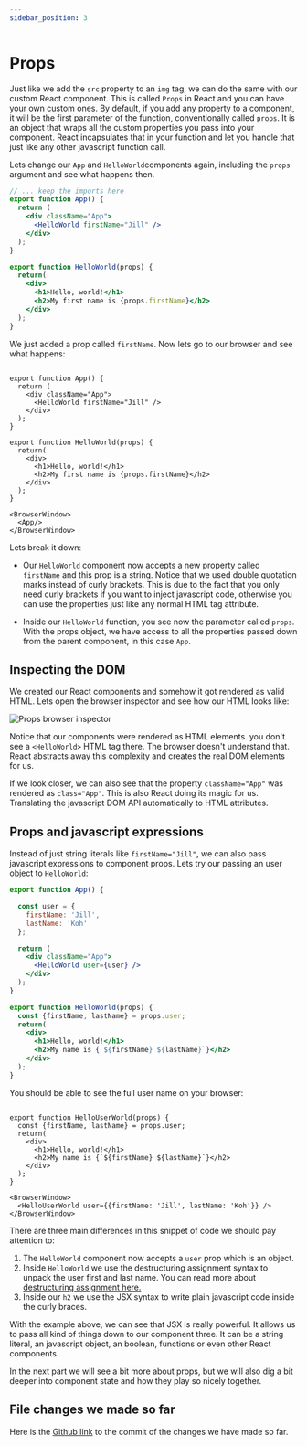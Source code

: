 ```yaml
---
sidebar_position: 3
---
```


# Props

Just like we add the `src` property to an `img` tag, we can do the 
same with our custom React component. This is called `Props` in React 
and you can have your own custom ones. By default, if you add any property 
to a component, it will be the first parameter of the function, 
conventionally called `props`. It is an object that wraps all the custom 
properties you pass into your component. React incapsulates that in your 
function and let you handle that just like any other javascript function call.  
  
Lets change our `App` and `HelloWorld`components again, including the 
`props` argument and see what happens then.

```jsx title="./src/App.js"
// ... keep the imports here
export function App() {
  return (
    <div className="App">
      <HelloWorld firstName="Jill" />
    </div>
  );
}

export function HelloWorld(props) {
  return(
    <div>
      <h1>Hello, world!</h1>
      <h2>My first name is {props.firstName}</h2>
    </div>
  );
}
```

We just added a prop called `firstName`. Now lets go to our browser 
and see what happens:


```mdx-code-block

export function App() {
  return (
    <div className="App">
      <HelloWorld firstName="Jill" />
    </div>
  );
}

export function HelloWorld(props) {
  return(
    <div>
      <h1>Hello, world!</h1>
      <h2>My first name is {props.firstName}</h2>
    </div>
  );
}

<BrowserWindow>
  <App/>
</BrowserWindow>

```

Lets break it down:

- Our `HelloWorld` component now accepts a new property called `firstName` 
and this prop is a string. Notice that we used double quotation marks 
instead of curly brackets. This is due to the fact that you only need 
curly brackets if you want to inject javascript code, otherwise you 
can use the properties just like any normal HTML tag attribute.

- Inside our `HelloWorld` function, you see now the parameter called `props`.
With the props object, we have access to all the properties passed down from 
the parent component, in this case `App`.

## Inspecting the DOM

We created our React components and somehow it got rendered as valid HTML.
Lets open the browser inspector and see how our HTML looks like:

![Props browser inspector](/img/state-management/props-browser-inspector.png)

Notice that our components were rendered as HTML elements. you don't see a 
`<HelloWorld>` HTML tag there. The browser doesn't understand that. 
React abstracts away this complexity and creates the real DOM elements for us.

If we look closer, we can also see that the property `className="App"` 
was rendered as `class="App"`. This is also React doing its magic for us. 
Translating the javascript DOM API automatically to HTML attributes.
  
## Props and javascript expressions

Instead of just string literals like `firstName="Jill"`, we can also pass 
javascript expressions to component props. Lets try our passing an user 
object to `HelloWorld`:

```jsx
export function App() {

  const user = {
    firstName: 'Jill',
    lastName: 'Koh'
  };

  return (
    <div className="App">
      <HelloWorld user={user} />
    </div>
  );
}

export function HelloWorld(props) {
  const {firstName, lastName} = props.user;
  return(
    <div>
      <h1>Hello, world!</h1>
      <h2>My name is {`${firstName} ${lastName}`}</h2>
    </div>
  );
}
```

You should be able to see the full user name on your browser:

```mdx-code-block

export function HelloUserWorld(props) {
  const {firstName, lastName} = props.user;
  return(
    <div>
      <h1>Hello, world!</h1>
      <h2>My name is {`${firstName} ${lastName}`}</h2>
    </div>
  );
}

<BrowserWindow>
  <HelloUserWorld user={{firstName: 'Jill', lastName: 'Koh'}} />
</BrowserWindow>
```

There are three main differences in this snippet of code we should pay
attention to:

1. The `HelloWorld` component now accepts a `user` prop which is an object.
2. Inside `HelloWorld` we use the destructuring assignment syntax 
to unpack the user first and last name. You can read more about 
[destructuring assignment here.](https://developer.mozilla.org/en-US/docs/Web/JavaScript/Reference/Operators/Destructuring_assignment)
3. Inside our `h2` we use the JSX syntax to write plain javascript code 
inside the curly braces.

With the example above, we can see that JSX is really powerful. It allows us 
to pass all kind of things down to our component three. It can be a string literal, 
an javascript object, an boolean, functions or even other React components.

In the next part we will see a bit more about props, but we will also dig a 
bit deeper into component state and how they play so nicely together.

## File changes we made so far

Here is the [Github link](https://github.com/brunojppb/reactgram-web/commit/d0441acc11e83f1a2cc3b1fa6282cb5d5ea1b95f) to the commit of the changes we have made so far.